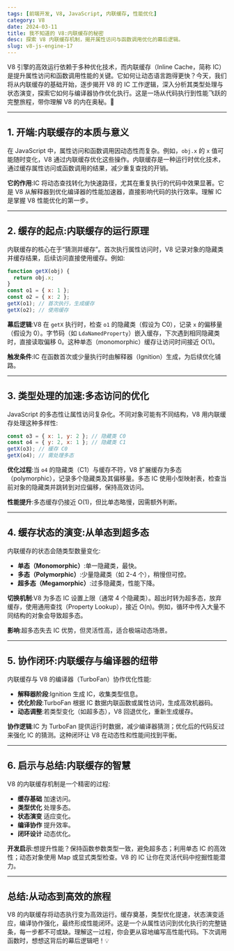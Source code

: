 ```yaml
---
tags: [前端开发, V8, JavaScript, 内联缓存, 性能优化]
category: V8
date: 2024-03-11
title: 我不知道的 V8:内联缓存的秘密
desc: 探索 V8 内联缓存机制，揭开属性访问与函数调用优化的幕后逻辑。
slug: v8-js-engine-17
---
```



V8 引擎的高效运行依赖于多种优化技术，而内联缓存（Inline Cache，简称 IC）是提升属性访问和函数调用性能的关键。它如何让动态语言跑得更快？今天，我们将从内联缓存的基础开始，逐步揭开 V8 的 IC 工作逻辑，深入分析其类型处理与状态演变，探索它如何与编译器协作优化执行。这是一场从代码执行到性能飞跃的完整旅程，带你理解 V8 的内在奥秘。🚀


---

## 1. 开端:内联缓存的本质与意义

在 JavaScript 中，属性访问和函数调用因动态性而复杂。例如，`obj.x` 的 `x` 值可能随时变化，V8 通过内联缓存优化这些操作。内联缓存是一种运行时优化技术，通过缓存属性访问或函数调用的结果，减少重复查找的开销。

**它的作用**:IC 将动态查找转化为快速路径，尤其在重复执行的代码中效果显著。它是 V8 从解释器到优化编译器的性能加速器，直接影响代码的执行效率。理解 IC 是掌握 V8 性能优化的第一步。

---

## 2. 缓存的起点:内联缓存的运行原理

内联缓存的核心在于“猜测并缓存”。首次执行属性访问时，V8 记录对象的隐藏类并缓存结果，后续访问直接使用缓存。例如:

```javascript
function getX(obj) {
  return obj.x;
}
const o1 = { x: 1 };
const o2 = { x: 2 };
getX(o1); // 首次执行，生成缓存
getX(o2); // 使用缓存
```

**幕后逻辑**:V8 在 `getX` 执行时，检查 `o1` 的隐藏类（假设为 C0），记录 `x` 的偏移量（假设为 0）。字节码（如 `LdaNamedProperty`）嵌入缓存，下次遇到相同隐藏类时，直接读取偏移 0。这种单态（monomorphic）缓存让访问时间接近 O(1)。

**触发条件**:IC 在函数首次或少量执行时由解释器（Ignition）生成，为后续优化铺路。

---

## 3. 类型处理的加速:多态访问的优化

JavaScript 的多态性让属性访问复杂化。不同对象可能有不同结构，V8 用内联缓存处理这种多样性:

```javascript
const o3 = { x: 1, y: 2 }; // 隐藏类 C0
const o4 = { y: 2, x: 1 }; // 隐藏类 C1
getX(o3); // 缓存 C0
getX(o4); // 需处理多态
```

**优化过程**:当 `o4` 的隐藏类（C1）与缓存不符，V8 扩展缓存为多态（polymorphic），记录多个隐藏类及其偏移量。多态 IC 使用小型映射表，检查当前对象的隐藏类并跳转到对应偏移，保持高效访问。

**性能提升**:多态缓存仍接近 O(1)，但比单态略慢，因需额外判断。

---

## 4. 缓存状态的演变:从单态到超多态

内联缓存的状态会随类型数量变化:
- **单态（Monomorphic）**:单一隐藏类，最快。  
- **多态（Polymorphic）**:少量隐藏类（如 2-4 个），稍慢但可控。  
- **超多态（Megamorphic）**:过多隐藏类，性能下降。

**切换机制**:V8 为多态 IC 设置上限（通常 4 个隐藏类）。超出时转为超多态，放弃缓存，使用通用查找（Property Lookup），接近 O(n)。例如，循环中传入大量不同结构的对象会导致超多态。

**影响**:超多态失去 IC 优势，但灵活性高，适合极端动态场景。

---

## 5. 协作闭环:内联缓存与编译器的纽带

内联缓存与 V8 的编译器（TurboFan）协作优化性能:
- **解释器阶段**:Ignition 生成 IC，收集类型信息。  
- **优化阶段**:TurboFan 根据 IC 数据内联函数或属性访问，生成高效机器码。  
- **动态调整**:若类型变化（如超多态），V8 回退优化，重新生成缓存。

**协作逻辑**:IC 为 TurboFan 提供运行时数据，减少编译器猜测；优化后的代码反过来强化 IC 的猜测。这种闭环让 V8 在动态性和性能间找到平衡。

---

## 6. 启示与总结:内联缓存的智慧

V8 的内联缓存机制是一个精密的过程:
- **缓存基础** 加速访问。
- **类型优化** 处理多态。
- **状态演变** 适应变化。
- **编译协作** 提升效率。
- **闭环设计** 动态优化。

**开发启示**:想提升性能？保持函数参数类型一致，避免超多态；利用单态 IC 的高效性；动态对象使用 Map 或显式类型检查。V8 的 IC 让你在灵活代码中挖掘性能潜力。

---

## 总结:从动态到高效的旅程

V8 的内联缓存将动态执行变为高效运行。缓存奠基，类型优化提速，状态演变适应，编译协作强化，最终形成性能闭环。这是一个从属性访问到优化执行的完整链条，每一步都不可或缺。理解这一过程，你会更从容地编写高性能代码。下次调用函数时，想想这背后的幕后逻辑吧！💡

